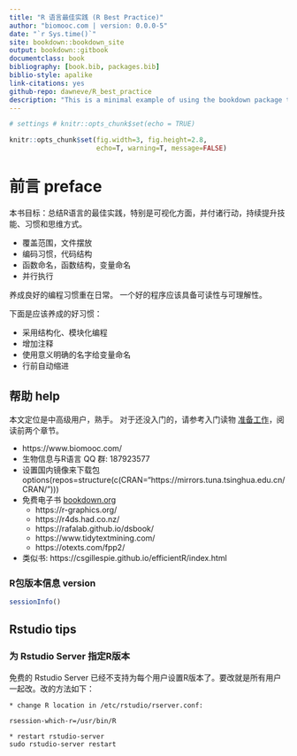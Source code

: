 ```yaml
--- 
title: "R 语言最佳实践 (R Best Practice)"
author: "biomooc.com | version: 0.0.0-5"
date: "`r Sys.time()`"
site: bookdown::bookdown_site
output: bookdown::gitbook
documentclass: book
bibliography: [book.bib, packages.bib]
biblio-style: apalike
link-citations: yes
github-repo: dawneve/R_best_practice
description: "This is a minimal example of using the bookdown package to write a book. The output format for this example is bookdown::gitbook."
---
```



```r
# settings # knitr::opts_chunk$set(echo = TRUE)

knitr::opts_chunk$set(fig.width=3, fig.height=2.8, 
                      echo=T, warning=T, message=FALSE)
```


# 前言 preface {-}

本书目标：总结R语言的最佳实践，特别是可视化方面，并付诸行动，持续提升技能、习惯和思维方式。

- 覆盖范围，文件摆放
- 编码习惯，代码结构
- 函数命名，函数结构，变量命名
- 并行执行



养成良好的编程习惯重在日常。
一个好的程序应该具备可读性与可理解性。

下面是应该养成的好习惯：

-	采用结构化、模块化编程
-	增加注释
-	使用意义明确的名字给变量命名
-	行前自动缩进



## 帮助 help

本文定位是中高级用户，熟手。
对于还没入门的，请参考入门读物 [准备工作](https://shixiangwang.github.io/geek-r-tutorial/prepare.html)，阅读前两个章节。



- https://www.biomooc.com/
- 生物信息与R语言 QQ 群: 187923577
- 设置国内镜像来下载包 options(repos=structure(c(CRAN="https://mirrors.tuna.tsinghua.edu.cn/CRAN/")))
- 免费电子书 [bookdown.org](https://bookdown.org/yihui/bookdown/usage.html)
  * https://r-graphics.org/
  * https://r4ds.had.co.nz/
  * https://rafalab.github.io/dsbook/
  * https://www.tidytextmining.com/
  * https://otexts.com/fpp2/


- 类似书: https://csgillespie.github.io/efficientR/index.html



### R包版本信息 version
```r
sessionInfo()
```








## Rstudio tips

### 为 Rstudio Server 指定R版本

免费的 Rstudio Server 已经不支持为每个用户设置R版本了。要改就是所有用户一起改。改的方法如下：


```
* change R location in /etc/rstudio/rserver.conf:

rsession-which-r=/usr/bin/R

* restart rstudio-server
sudo rstudio-server restart
```



